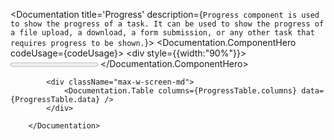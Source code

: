 





<Documentation title='Progress' description={`
            Progress component is used to show the progress of a task. It can be used to show the progress of a file upload, a download, a form submission, or any other task that requires progress to be shown.
        `}>
            <Documentation.ComponentHero codeUsage={codeUsage}>
                <Card className="flex items-center justify-center bg-gray-50 w-64 sm:w-80 h-24 ">
                   <div style={{width:"90%"}}>
                        <Progress value={90}  />
                   </div>
                </Card>
            </Documentation.ComponentHero>

            <div className="max-w-screen-md">
                <Documentation.Table columns={ProgressTable.columns} data={ProgressTable.data} />
            </div>
            
        </Documentation>